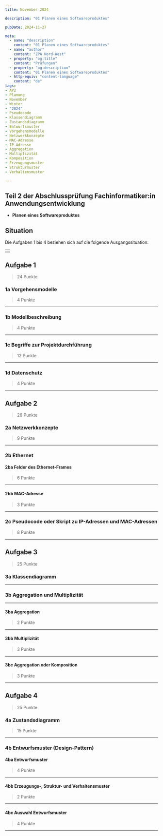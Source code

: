```yaml
---
title: November 2024

description: "01 Planen eines Softwareproduktes"

pubDate: 2024-11-27

meta:
  - name: "description"
    content: "01 Planen eines Softwareproduktes"
  - name: "author"
    content: "ZPA Nord-West"
  - property: "og:title"
    content: "Prüfungen"
  - property: "og:description"
    content: "01 Planen eines Softwareproduktes"
  - http-equiv: "content-language"
    content: "de"
tags:
- AP2
- Planung
- November
- Winter
- "2024"
- Pseudocode
- Klassendiagramm
- Zustandsdiagramm
- Entwurfsmuster
- Vorgehensmodelle
- Netzwerkkonzepte
- MAC-Adresse
- IP-Adresse
- Aggregation
- Multiplizität
- Komposition
- Erzeugungsmuster
- Strukturmuster
- Verhaltensmuster

---
```


## Teil 2 der Abschlussprüfung Fachinformatiker:in Anwendungsentwicklung

- **Planen eines Softwareproduktes**

## Situation

Die Aufgaben 1 bis 4 beziehen sich auf die folgende Ausgangssituation:

| |
| :--- |
|  |

## Aufgabe 1

> 24 Punkte

### 1a Vorgehensmodelle

> 4 Punkte

---

### 1b Modellbeschreibung

>4 Punkte

---

### 1c Begriffe zur Projektdurchführung

>12 Punkte

---

### 1d Datenschutz

>4 Punkte

---

## Aufgabe 2

>26 Punkte

### 2a Netzwerkkonzepte

>9 Punkte

---

### 2b Ethernet

#### 2ba Felder des Ethernet-Frames

>6 Punkte

---

#### 2bb MAC-Adresse

>3 Punkte

---

### 2c Pseudocode oder Skript zu IP-Adressen und MAC-Adressen

>8 Punkte

---

## Aufgabe 3

>25 Punkte

### 3a Klassendiagramm

---

### 3b Aggregation und Multiplizität

---

#### 3ba Aggregation

>2 Punkte

---

#### 3bb Multiplizität

>3 Punkte

---

#### 3bc Aggregation oder Komposition

>3 Punkte

---

## Aufgabe 4

>25 Punkte

### 4a Zustandsdiagramm

>15 Punkte

---

### 4b Entwurfsmuster (Design-Pattern)

#### 4ba Entwurfsmuster

>4 Punkte

---

#### 4bb Erzeugungs-, Struktur- und Verhaltensmuster

>2 Punkte

---

#### 4bc Auswahl Entwurfsmuster

>4 Punkte

---
